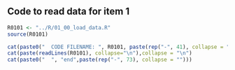 ## Code to read data for item 1

```r
R0101 <- "../R/01_00_load_data.R"
source(R0101)
```

```r
cat(paste0("  CODE FILENAME: ", R0101, paste(rep("-", 41), collapse = "")))
cat(paste(readLines(R0101), collapse="\n"),collapse = "\n")
cat(paste0("  ", "end",paste(rep("-", 73), collapse = "")))
```